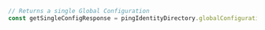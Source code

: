 ```typescript index.ts
// Returns a single Global Configuration
const getSingleConfigResponse = pingIdentityDirectory.globalConfiguration.getSingleConfig()
```